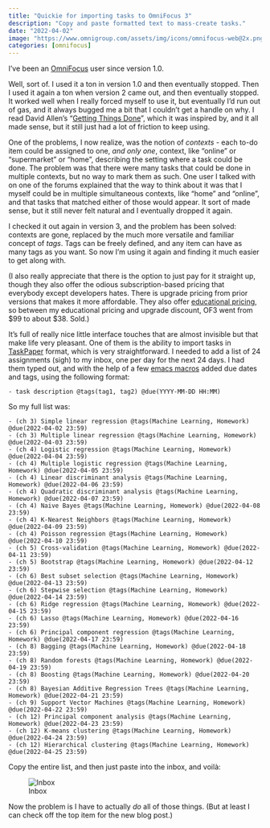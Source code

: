 ```yaml
---
title: "Quickie for importing tasks to OmniFocus 3"
description: "Copy and paste formatted text to mass-create tasks."
date: "2022-04-02"
image: "https://www.omnigroup.com/assets/img/icons/omnifocus-web@2x.png"
categories: [omnifocus]
---
```


I've been an [OmniFocus](https://www.omnigroup.com/omnifocus/) user since version 1.0.

Well, sort of. I used it a ton in version 1.0 and then eventually stopped. Then I used it again a ton when version 2 came out, and then eventually stopped. It worked well when I really forced myself to use it, but eventually I'd run out of gas, and it always bugged me a bit that I couldn't get a handle on why. I read David Allen's "[Getting Things Done](https://gettingthingsdone.com/)", which it was inspired by, and it all made sense, but it still just had a lot of friction to keep using.

One of the problems, I now realize, was the notion of *contexts* - each to-do item could be assigned to one, *and only one*, context, like "online" or "supermarket" or "home", describing the setting where a task could be done. The problem was that there were many tasks that could be done in multiple contexts, but no way to mark them as such. One user I talked with on one of the forums explained that the way to think about it was that I myself could be in multiple simultaneous contexts, like "home" and "online", and that tasks that matched either of those would appear. It sort of made sense, but it still never felt natural and I eventually dropped it again.

I checked it out again in version 3, and the problem has been solved: contexts are gone, replaced by the much more versatile and familiar concept of *tags*. Tags can be freely defined, and any item can have as many tags as you want. So now I'm using it again and finding it much easier to get along with.

(I also really appreciate that there is the option to just pay for it straight up, though they also offer the odious subscription-based pricing that everybody except developers hates. There is upgrade pricing from prior versions that makes it more affordable. They also offer [educational pricing](https://support.omnigroup.com/sales-educational-pricing/), so between my educational pricing and upgrade discount, OF3 went from \$99 to about \$38. Sold.)

It's full of really nice little interface touches that are almost invisible but that make life very pleasant. One of them is the ability to import tasks in [TaskPaper](https://guide.taskpaper.com/) format, which is very straightforward. I needed to add a list of 24 assignments (sigh) to my inbox, one per day for the next 24 days. I had them typed out, and with the help of a few [emacs macros](http://www.gnu.org/software/emacs/manual/html_node/emacs/Keyboard-Macros.html) added due dates and tags, using the following format:

    - task description @tags(tag1, tag2) @due(YYYY-MM-DD HH:MM)

So my full list was:

    - (ch 3) Simple linear regression @tags(Machine Learning, Homework) @due(2022-04-02 23:59)
    - (ch 3) Multiple linear regression @tags(Machine Learning, Homework) @due(2022-04-03 23:59)
    - (ch 4) Logistic regression @tags(Machine Learning, Homework) @due(2022-04-04 23:59)
    - (ch 4) Multiple logistic regression @tags(Machine Learning, Homework) @due(2022-04-05 23:59)
    - (ch 4) Linear discriminant analysis @tags(Machine Learning, Homework) @due(2022-04-06 23:59)
    - (ch 4) Quadratic discriminant analysis @tags(Machine Learning, Homework) @due(2022-04-07 23:59)
    - (ch 4) Naive Bayes @tags(Machine Learning, Homework) @due(2022-04-08 23:59)
    - (ch 4) K-Nearest Neighbors @tags(Machine Learning, Homework) @due(2022-04-09 23:59)
    - (ch 4) Poisson regression @tags(Machine Learning, Homework) @due(2022-04-10 23:59)
    - (ch 5) Cross-validation @tags(Machine Learning, Homework) @due(2022-04-11 23:59)
    - (ch 5) Bootstrap @tags(Machine Learning, Homework) @due(2022-04-12 23:59)
    - (ch 6) Best subset selection @tags(Machine Learning, Homework) @due(2022-04-13 23:59)
    - (ch 6) Stepwise selection @tags(Machine Learning, Homework) @due(2022-04-14 23:59)
    - (ch 6) Ridge regression @tags(Machine Learning, Homework) @due(2022-04-15 23:59)
    - (ch 6) Lasso @tags(Machine Learning, Homework) @due(2022-04-16 23:59)
    - (ch 6) Principal component regression @tags(Machine Learning, Homework) @due(2022-04-17 23:59)
    - (ch 8) Bagging @tags(Machine Learning, Homework) @due(2022-04-18 23:59)
    - (ch 8) Random forests @tags(Machine Learning, Homework) @due(2022-04-19 23:59)
    - (ch 8) Boosting @tags(Machine Learning, Homework) @due(2022-04-20 23:59)
    - (ch 8) Bayesian Additive Regression Trees @tags(Machine Learning, Homework) @due(2022-04-21 23:59)
    - (ch 9) Support Vector Machines @tags(Machine Learning, Homework) @due(2022-04-22 23:59)
    - (ch 12) Principal component analysis @tags(Machine Learning, Homework) @due(2022-04-23 23:59)
    - (ch 12) K-means clustering @tags(Machine Learning, Homework) @due(2022-04-24 23:59)
    - (ch 12) Hierarchical clustering @tags(Machine Learning, Homework) @due(2022-04-25 23:59)

Copy the entire list, and then just paste into the inbox, and voilà:

![Inbox](of_inbox.png)

Now the problem is I have to actually *do* all of those things. (But at least I can check off the top item for the new blog post.)
